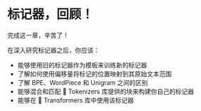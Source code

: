 # 标记器，回顾！

<CourseFloatingBanner
    chapter={6}
    classNames="absolute z-10 right-0 top-0"
/>

完成这一章，辛苦了！

在深入研究标记器之后，你应该：

- 能够使用旧的标记器作为模板来训练新的标记器
- 了解如何使用偏移量将标记的位置映射到其原始文本范围
- 了解 BPE、WordPiece 和 Unigram 之间的区别
- 能够混合和匹配 🤗 Tokenizers 库提供的块来构建你自己的标记器
- 能够在 🤗 Transformers 库中使用该标记器